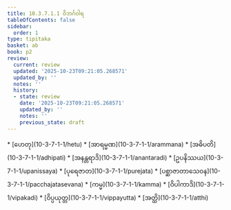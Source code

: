 ```yaml
---
title: 10.3.7.1.1 ဝိဘင်္ဂဝါရ
tableOfContents: false
sidebar:
  order: 1
type: tipitaka
basket: ab
book: p2
review:
  current: review
  updated: '2025-10-23T09:21:05.268571'
  updated_by: ''
  notes: ''
  history:
  - state: review
    date: '2025-10-23T09:21:05.268571'
    updated_by: ''
    notes: ''
    previous_state: draft
---
```



<ReviewStatus review={frontmatter.review} showDetails={true} />

<HypothesisAnnotation frontmatter={frontmatter} />

<DynamicBreadcrumb />



<TableOfContents book="p2" section="10.3.7.1.1">
* [ဟေတု](10-3-7-1-1/hetu)
* [အာရမ္မဏ](10-3-7-1-1/arammana)
* [အဓိပတိ](10-3-7-1-1/adhipati)
* [အနန္တရာဒိ](10-3-7-1-1/anantaradi)
* [ဥပနိဿယ](10-3-7-1-1/upanissaya)
* [ပုရေဇာတ](10-3-7-1-1/purejata)
* [ပစ္ဆာဇာတာသေဝန](10-3-7-1-1/pacchajatasevana)
* [ကမ္မ](10-3-7-1-1/kamma)
* [ဝိပါကာဒိ](10-3-7-1-1/vipakadi)
* [ဝိပ္ပယုတ္တ](10-3-7-1-1/vippayutta)
* [အတ္ထိ](10-3-7-1-1/atthi)
</TableOfContents>